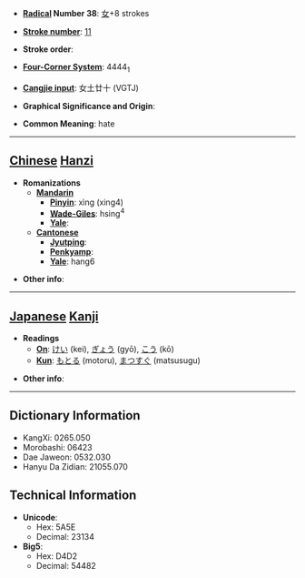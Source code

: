* '''[[Wiktionary:Chinese radical index| Radical]] Number 38''': [[Wiktionary:Chinese radical index 女|女]]+8 strokes

* '''[[Wiktionary:Chinese total strokes index|Stroke number]]''': [[Wiktionary:Chinese total strokes index 11|11]]

* '''Stroke order''': 

* '''[[Wiktionary:Chinese four corner index|Four-Corner System]]''': 4444<sub>1</sub>

* '''[[Wiktionary:Chinese Cangjie index|Cangjie input]]''': 女土廿十 (VGTJ)

* '''Graphical Significance and Origin''': 

* '''Common Meaning''': hate

----

== [[Chinese]] [[Hanzi]] ==

* '''Romanizations'''
** '''[[Mandarin]]'''
*** '''[[Pinyin]]''': xìng (xing4)
*** '''[[Wade-Giles]]''': hsing<sup>4</sup>
*** '''[[Yale]]''': 
** '''[[Cantonese]]'''
*** '''[[Jyutping]]''':
*** '''[[Penkyamp]]''': 
*** '''[[Yale]]''': hang6

* '''Other info''': 

----

== [[Japanese]] [[Kanji]] ==

* '''Readings'''
** '''[[On]]''': [[けい]] (kei), [[ぎょう]] (gyō), [[こう]] (kō)
** '''[[Kun]]''': [[もとる]] (motoru), [[まつすぐ]] (matsusugu)

* '''Other info''':  

----

== Dictionary Information ==

* KangXi: 0265.050
* Morobashi: 06423
* Dae Jaweon: 0532.030
* Hanyu Da Zidian: 21055.070

== Technical Information ==

* '''Unicode''':
** Hex: 5A5E
** Decimal: 23134
* '''Big5''':
** Hex: D4D2
** Decimal: 54482